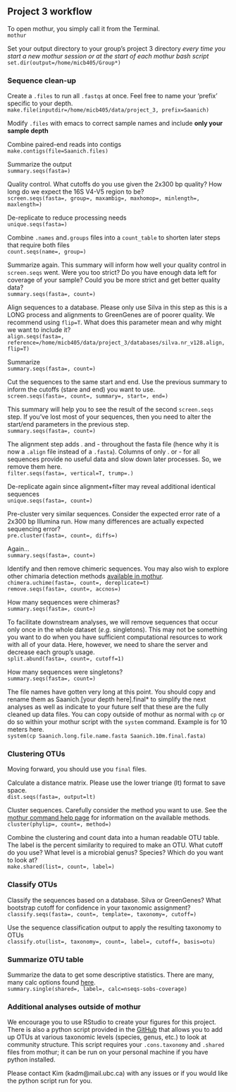## Project 3 workflow
To open mothur, you simply call it from the Terminal.  
`mothur`

Set your output directory to your group's project 3 directory *every time you start a new mothur session or at the start of each mothur bash script*  
`set.dir(output=/home/micb405/Group*)`

### Sequence clean-up
Create a `.files` to run all `.fastqs` at once. Feel free to name your 'prefix' specific to your depth.  
`make.file(inputdir=/home/micb405/data/project_3, prefix=Saanich)`

Modify `.files` with emacs to correct sample names and include **only your sample depth**

Combine paired-end reads into contigs  
`make.contigs(file=Saanich.files)`

Summarize the output  
`summary.seqs(fasta=)`

Quality control. What cutoffs do you use given the 2x300 bp quality? How long do we expect the 16S V4-V5 region to be?  
`screen.seqs(fasta=, group=, maxambig=, maxhomop=, minlength=, maxlength=)`

De-replicate to reduce processing needs  
`unique.seqs(fasta=)`

Combine `.names` and`.groups` files into a `count_table` to shorten later steps that require both files  
`count.seqs(name=, group=)`

Summarize again. This summary will inform how well your quality control in `screen.seqs` went. Were you too strict? Do you have enough data left for coverage of your sample? Could you be more strict and get better quality data?  
`summary.seqs(fasta=, count=)`

Align sequences to a database. Please only use Silva in this step as this is a LONG process and alignments to GreenGenes are of poorer quality. We recommend using `flip=T`. What does this parameter mean and why might we want to include it?  
`align.seqs(fasta=, reference=/home/micb405/data/project_3/databases/silva.nr_v128.align, flip=T)`

Summarize  
`summary.seqs(fasta=, count=)`

Cut the sequences to the same start and end. Use the previous summary to inform the cutoffs (stare and end) you want to use.  
`screen.seqs(fasta=, count=, summary=, start=, end=)`

This summary will help you to see the result of the second `screen.seqs` step. If you've lost most of your sequences, then you need to alter the start/end parameters in the previous step.  
`summary.seqs(fasta=, count=)`

The alignment step adds . and - throughout the fasta file (hence why it is now a `.align` file instead of a `.fasta`). Columns of only . or - for all sequences provide no useful data and slow down later processes. So, we remove them here.  
`filter.seqs(fasta=, vertical=T, trump=.)`

De-replicate again since alignment+filter may reveal additional identical sequences  
`unique.seqs(fasta=, count=)`

Pre-cluster very similar sequences. Consider the expected error rate of a 2x300 bp Illumina run. How many differences are actually expected sequencing error?  
`pre.cluster(fasta=, count=, diffs=)`

Again...  
`summary.seqs(fasta=, count=)`

Identify and then remove chimeric sequences. You may also wish to explore other chimaria detection methods [available in mothur](https://www.mothur.org/wiki/Category:Commands).   
`chimera.uchime(fasta=, count=, dereplicate=t)`  
`remove.seqs(fasta=, count=, accnos=)`

How many sequences were chimeras?  
`summary.seqs(fasta=, count=)`

To facilitate downstream analyses, we will remove sequences that occur only once in the whole dataset (*e.g.* singletons). This may not be something you want to do when you have sufficient computational resources to work with all of your data. Here, however, we need to share the server and decrease each group's usage.  
`split.abund(fasta=, count=, cutoff=1)`

How many sequences were singletons?  
`summary.seqs(fasta=, count=)`

The file names have gotten very long at this point. You should copy and rename them as Saanich.[your depth here].final* to simplify the next analyses as well as indicate to your future self that these are the fully cleaned up data files. You can copy outside of mothur as normal with `cp` or do so within your mothur script with the `system` command. Example is for 10 meters here.  
`system(cp Saanich.long.file.name.fasta Saanich.10m.final.fasta)`

### Clustering OTUs
Moving forward, you should use you `final` files.

Calculate a distance matrix. Please use the lower triange (lt) format to save space.  
`dist.seqs(fasta=, output=lt)`

Cluster sequences. Carefully consider the method you want to use. See the [mothur command help page](https://www.mothur.org/wiki/Category:Commands) for information on the available methods.  
`cluster(phylip=, count=, method=)`

Combine the clustering and count data into a human readable OTU table. The label is the percent similarity to required to make an OTU. What cutoff do you use? What level is a microbial genus? Species? Which do you want to look at?  
`make.shared(list=, count=, label=)`

### Classify OTUs
Classify the sequences based on a database. Silva or GreenGenes? What bootstrap cutoff for confidence in your taxonomic assignment?  
`classify.seqs(fasta=, count=, template=, taxonomy=, cutoff=)`

Use the sequence classification output to apply the resulting taxonomy to OTUs  
`classify.otu(list=, taxonomy=, count=, label=, cutoff=, basis=otu)`

### Summarize OTU table
Summarize the data to get some descriptive statistics. There are many, many calc options found [here](https://mothur.org/wiki/Calculators).  
`summary.single(shared=, label=, calc=nseqs-sobs-coverage)`

### Additional analyses outside of mothur
We encourage you to use RStudio to create your figures for this project. There is also a python script provided in the [GitHub](https://github.com/EDUCE-UBC/MICB405_project3/blob/master/taxonomy1b_38.py) that allows you to add up OTUs at various taxonomic levels (species, genus, etc.) to look at community structure. This script requires your `.cons.taxonomy` and `.shared` files from mothur; it can be run on your personal machine if you have python installed. 

Please contact Kim (kadm@mail.ubc.ca) with any issues or if you would like the python script run for you.

